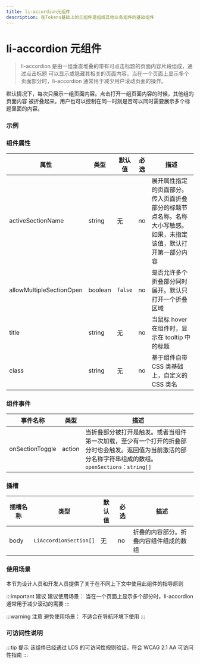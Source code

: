 ```yaml
---
title: li-accordion元组件
description: 在Tokens基础上的元组件是组成其他业务组件的基础组件
---
```


# li-accordion 元组件

> li-accordion 是由一组垂直堆叠的带有可点击标题的页面内容片段组成，通过点击标题
> 可以显示或隐藏其相关的页面内容。当在一个页面上显示多个页面部分时，li-accordion
> 通常用于减少用户滚动页面的操作。

默认情况下，每次只展示一组页面内容。点击打开一组页面内容的时候，其他组的页面内容
被折叠起来。用户也可以控制在同一时刻是否可以同时需要展示多个标题里面的内容。

### 示例


<Basic />

### 组件属性

| 属性                     | 类型    | 默认值  | 必选 | 描述                                                                                                           |
| ------------------------ | ------- | ------- | ---- | -------------------------------------------------------------------------------------------------------------- |
| activeSectionName        | string  | 无      | no   | 展开属性指定的页面部分。传入页面折叠部分的标题节点名称。名称大小写敏感。如果，未指定该值，默认打开第一部分内容 |
| allowMultipleSectionOpen | boolean | `false` | no   | 是否允许多个折叠部分同时展开。默认只打开一个折叠区域                                                           |
| title                    | string  | 无      | no   | 当鼠标 hover 在组件时，显示在 tooltip 中的标题                                                                 |
| class                    | string  | 无      | no   | 基于组件自带 CSS 类基础上，自定义的 CSS 类名                                                                   |

### 组件事件

| 事件名称        | 类型   | 描述                                                                                                                                                   |
| --------------- | ------ | ------------------------------------------------------------------------------------------------------------------------------------------------------ |
| onSectionToggle | action | 当折叠部分被打开是触发。或者当组件第一次加载，至少有一个打开的折叠部分时也会触发。返回值为当前激活的部分名称字符串组成的数组。`openSections：string[]` |

### 插槽

| 插槽名称 | 类型                   | 默认值 | 必选 | 描述                                   |
| -------- | ---------------------- | ------ | ---- | -------------------------------------- |
| body     | `LiAccordionSection[]` | 无     | no   | 折叠的内容部分。折叠内容组件组成的数组 |

### 使用场景

本节为设计人员和开发人员提供了关于在不同上下文中使用此组件的指导原则


:::important 建议
建议使用场景： 当在一个页面上显示多个部分时，li-accordion
通常用于减少滚动的需要
:::

:::warning 注意
避免使用场景： 不适合在导航环境下使用
:::

### 可访问性说明

:::tip 提示 
该组件已经通过 LDS 的可访问性规则验证，符合 WCAG 2.1 AA 可访问性指南
:::


